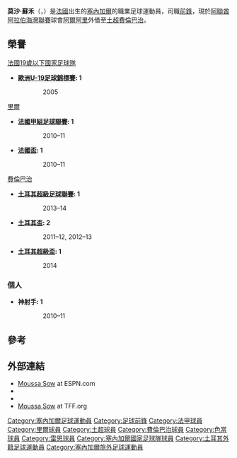 {{noteTA|G1=足球|G2=uefa|G3=法甲甲|G4=阿联酋职业足球联赛
|1=zh-hk:莫沙;zh-tw:穆薩;zh-cn:穆萨;
|2=zh-hk:蘇禾;zh-tw:索烏;zh-cn:索乌;
}}
{{Infobox football biography
| name                = 莫沙·蘇禾
| fullname            = Moussa Sow
| image               = Moussa Sow.jpg
| image_size          = 
| caption             = 2014年莫沙蘇禾在[[費倫巴治體育會|費倫巴治]]
| birth_date          = {{birth date and age|1986|1|19|df=yes}}
| birth_place         = {{FRA}}{{le|芒特-拉-朱莉|Mantes-la-Jolie}}
| height              = {{height|m=1.80}}
| currentclub         = [[費倫巴治體育會|費倫巴治]] ([[阿爾阿里足球會|阿爾阿里]]外借)
| clubnumber          = 17
| position            = [[前鋒|前鋒]]
| youthyears1         = 1999–2002
| youthclubs1         = [[FC_Mantes|Mantes]]
| youthyears2         = 2002–2003
| youthclubs2         = [[亞眠競技俱樂部|亞眠競技]]
| youthyears3         = 2003–2004
| youthclubs3         = [[雷恩足球俱樂部|雷恩]]
| years1              = 2004–2010
| clubs1              = [[雷恩足球俱樂部|雷恩]]      
| caps1               = 82
| goals1              = 12
| years2              = 2007–2008
| clubs2              = → [[色當足球會|色當]] (外借)
| caps2               = 30
| goals2              = 6
| years3              = 2010–2012
| clubs3              = [[里爾奧林匹克體育會|里爾]]                 
| caps3               = 54
| goals3              = 31
| years4              = 2012– 2015  
| clubs4              = [[費倫巴治體育會|費倫巴治]]
| caps4                = 107
| goals4               = 52
| years5               = 2015–
| clubs5               = [[阿爾阿里足球會|阿爾阿里]]              
| caps5                = 12
| goals5               = 13
| years6               = 2016–
| clubs6              = → [[費倫巴治體育會|費倫巴治]] (外借)
| caps6               = 3
| goals6              = 1
| nationalyears1      = 2004–2005
| nationalteam1       = [[法國19歲以下國家足球隊|法國19歲以下國家足球隊]]
| nationalcaps1       = 5
| nationalgoals1      = 2
| nationalyears2      = 2009
| nationalteam2       = [[法國21歲以下國家足球隊|法國21歲以下國家足球隊]]
| nationalcaps2       = 2
| nationalgoals2      = 0
| nationalyears3      = 2009–
| nationalteam3       = [[塞內加爾國家足球隊|塞內加爾國家足球隊]]
| nationalcaps3       = 29
| nationalgoals3      = 11
| medaltemplates      =

| club-update    = 14 August 2015
| nationalteam-update = 19 January 2015
}}

'''莫沙·蘇禾'''（{{lang-fr|'''Moussa Sow'''}}，{{bd|1986年|1月19日|||S}}）是[[法國|法國]]出生的[[塞內加爾|塞內加爾]]的職業足球運動員，司職[[前鋒|前鋒]]，現於[[阿聯酋阿拉伯海灣聯賽|阿聯酋阿拉伯海灣聯賽]]球會[[阿爾阿里足球會|阿爾阿里]]外借至[[土超|土超]][[費倫巴治體育會|費倫巴治]]。

==榮譽==
;[[法國19歲以下國家足球隊|法國19歲以下國家足球隊]]
*'''[[歐洲U-19足球錦標賽|歐洲U-19足球錦標賽]]: 1'''
:: 2005

;[[里爾奧林匹克體育會|里爾]]
*'''[[法國甲組足球聯賽|法國甲組足球聯賽]]: 1'''
:: 2010–11

*'''[[法國盃|法國盃]]: 1'''
:: 2010–11

;[[費倫巴治體育會|費倫巴治]]
*'''[[土耳其超級足球聯賽|土耳其超級足球聯賽]]: 1'''
:: 2013–14
*'''[[土耳其盃|土耳其盃]]: 2'''
:: 2011–12, 2012–13
*'''[[土耳其超級盃|土耳其超級盃]]: 1'''
:: 2014

===個人===
*'''神射手: 1'''
:: 2010–11

==參考==
{{Reflist}}

==外部連結==
* [http://soccernet.espn.go.com/player/_/id/43440/moussa-sow?cc=5739 Moussa Sow] at ESPN.com
* {{Soccerway|moussa-sow/1474}}
* {{NFT player|pid=32675}}
* [http://www.tff.org/Default.aspx?pageID=30&kisiID=1471748 Moussa Sow] {{Wayback|url=http://www.tff.org/Default.aspx?pageID=30&kisiID=1471748 |date=20210505194641 }} at TFF.org

{{2018年世界盃足球賽塞內加爾參賽名單}}

{{DEFAULTSORT:Sow, Moussa}}
[[Category:塞內加爾足球運動員|Category:塞內加爾足球運動員]]
[[Category:足球前鋒|Category:足球前鋒]]
[[Category:法甲球員|Category:法甲球員]]
[[Category:里爾球員|Category:里爾球員]]
[[Category:土超球員|Category:土超球員]]
[[Category:費倫巴治球員|Category:費倫巴治球員]]
[[Category:色當球員|Category:色當球員]]
[[Category:雷恩球員|Category:雷恩球員]]
[[Category:塞內加爾國家足球隊球員|Category:塞內加爾國家足球隊球員]]
[[Category:土耳其外籍足球運動員|Category:土耳其外籍足球運動員]]
[[Category:塞內加爾旅外足球運動員|Category:塞內加爾旅外足球運動員]]
